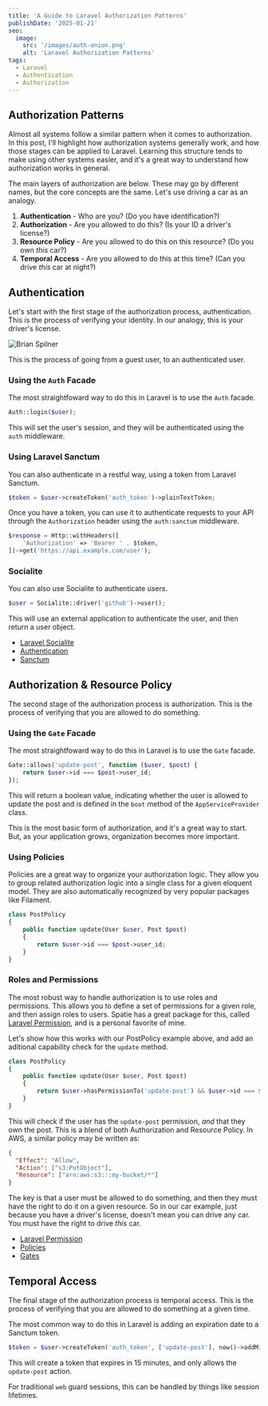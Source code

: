 ```yaml
---
title: 'A Guide to Laravel Authorization Patterns'
publishDate: '2025-01-21'
seo:
  image:
    src: '/images/auth-onion.png'
    alt: 'Laravel Authorization Patterns'
tags:
  - Laravel
  - Authentication
  - Authorization
---
```


## Authorization Patterns

Almost all systems follow a similar pattern when it comes to authorization. In this post, I'll highlight how authorization systems generally work, and how those stages can be applied to Laravel.
Learning this structure tends to make using other systems easier, and it's a great way to understand how authorization works in general.

The main layers of authorization are below. These may go by different names, but the core concepts are the same. Let's use driving a car as an analogy.

1. **Authentication** - Who are you? (Do you have identification?)
2. **Authorization** - Are you allowed to do this? (Is your ID a driver's license?)
3. **Resource Policy** - Are you allowed to do this on this resource? (Do you own _this_ car?)
4. **Temporal Access** - Are you allowed to do this at this time? (Can you drive _this_ car at night?)


## Authentication

Let's start with the first stage of the authorization process, authentication. This is the process of verifying your identity. In our analogy, this is your driver's license.

<img src="/images/brian-spilner.jpg" alt="Brian Spilner" class="w-96"/>

This is the process of going from a guest user, to an authenticated user.

### Using the `Auth` Facade

The most straightfoward way to do this in Laravel is to use the `Auth` facade.

```php
Auth::login($user);
```

This will set the user's session, and they will be authenticated using the `auth` middleware.

### Using Laravel Sanctum

You can also authenticate in a restful way, using a token from Laravel Sanctum.

```php
$token = $user->createToken('auth_token')->plainTextToken;
```

Once you have a token, you can use it to authenticate requests to your API through the `Authorization` header using the `auth:sanctum` middleware.

```php
$response = Http::withHeaders([
    'Authorization' => 'Bearer ' . $token,
])->get('https://api.example.com/user');
```

### Socialite

You can also use Socialite to authenticate users.

```php
$user = Socialite::driver('github')->user();
```

This will use an external application to authenticate the user, and then return a user object.

- [Laravel Socialite](https://laravel.com/docs/socialite)
- [Authentication](https://laravel.com/docs/authentication)
- [Sanctum](https://laravel.com/docs/sanctum)

## Authorization & Resource Policy

The second stage of the authorization process is authorization. This is the process of verifying that you are allowed to do something.

### Using the `Gate` Facade

The most straightfoward way to do this in Laravel is to use the `Gate` facade.

```php
Gate::allows('update-post', function ($user, $post) {
    return $user->id === $post->user_id;
});
```

This will return a boolean value, indicating whether the user is allowed to update the post and is defined in the `boot` method of the `AppServiceProvider` class.

This is the most basic form of authorization, and it's a great way to start. But, as your application grows, organization becomes more important.

### Using Policies

Policies are a great way to organize your authorization logic. They allow you to group related authorization logic into a single class for a given eloquent model. They are also automatically recognized by very popular packages like Filament.

```php
class PostPolicy
{
    public function update(User $user, Post $post)
    {
        return $user->id === $post->user_id;
    }
}
```

### Roles and Permissions

The most robust way to handle authorization is to use roles and permissions. This allows you to define a set of permissions for a given role, and then assign roles to users. Spatie has a great package for this, called [Laravel Permission](https://spatie.be/docs/laravel-permission), and is a personal favorite of mine.

Let's show how this works with our PostPolicy example above, and add an aditional capability check for the `update` method.

```php
class PostPolicy
{
    public function update(User $user, Post $post)
    {
        return $user->hasPermissionTo('update-post') && $user->id === $post->user_id;
    }
}
```

This will check if the user has the `update-post` permission, _and_ that they own the post. This is a blend of both Authorization and Resource Policy. In AWS, a similar policy may be written as:

```json
{
  "Effect": "Allow",
  "Action": ["s3:PutObject"],
  "Resource": ["arn:aws:s3:::my-bucket/*"]
}
```

The key is that a user must be allowed to do something, and then they must have the right to do it on a given resource. So in our car example, just because you have a driver's license, doesn't mean you can drive any car. You must have the right to drive _this_ car.

- [Laravel Permission](https://spatie.be/docs/laravel-permission)
- [Policies](https://laravel.com/docs/authorization#policies)
- [Gates](https://laravel.com/docs/authorization#gates)

## Temporal Access

The final stage of the authorization process is temporal access. This is the process of verifying that you are allowed to do something at a given time.

The most common way to do this in Laravel is adding an expiration date to a Sanctum token.

```php
$token = $user->createToken('auth_token', ['update-post'], now()->addMinutes(15))->plainTextToken;
```

This will create a token that expires in 15 minutes, and only allows the `update-post` action.

For traditional `web` guard sessions, this can be handled by things like session lifetimes.
